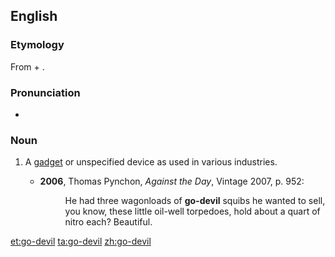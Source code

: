 ==English==

===Etymology===
From {{term|go}} + {{term|devil}}.

===Pronunciation===
* {{IPA|/ˈɡəʊdɛvəl/}}

===Noun===
{{en-noun}}

# {{rfc-def}} {{US|colloquial}} A [[gadget]] or unspecified device as used in various industries.
#* '''2006''', Thomas Pynchon, ''Against the Day'', Vintage 2007, p. 952:
#*: He had three wagonloads of '''go-devil''' squibs he wanted to sell, you know, these little oil-well torpedoes, hold about a quart of nitro each? Beautiful.

[[et:go-devil]]
[[ta:go-devil]]
[[zh:go-devil]]